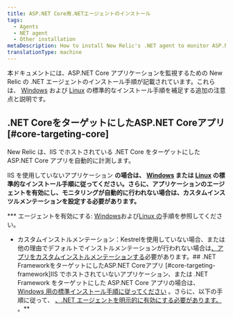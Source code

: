 ```yaml
---
title: ASP.NET Core用.NETエージェントのインストール
tags:
  - Agents
  - NET agent
  - Other installation
metaDescription: How to install New Relic's .NET agent to monitor ASP.NET Core applications.
translationType: machine
---
```


本ドキュメントには、ASP.NET Core アプリケーションを監視するための New Relic の .NET エージェントのインストール手順が記載されています。これらは、 [Windows](/docs/agents/net-agent/installation/install-net-agent-windows) および [Linux](/docs/agents/net-agent/installation/install-net-agent-linux) の標準的なインストール手順を補足する追加の注意点と説明です。

## .NET CoreをターゲットにしたASP.NET Coreアプリ [#core-targeting-core]

New Relic は、IIS でホストされている .NET Core をターゲットにした ASP.NET Core アプリを自動的に計測します。

IIS を使用していないアプリケーション **の場合は、 [Windows](/docs/agents/net-agent/other-installation/install-net-agent-aspnet-core-targeting-net-framework-windows) または [Linux](/docs/agents/net-agent/installation/install-net-agent-linux) の標準的なインストール手順に従ってください。さらに、アプリケーションのエージェントを有効にし、モニタリングが自動的に行われない場合は、カスタムインスツルメンテーションを設定する必要があります。**

*** エージェントを有効にする: [Windows](/docs/agents/net-agent/installation/install-net-agent-windows#enabling-the-agent)および[Linux の](/docs/agents/net-agent/installation/install-net-agent-linux#enable-agent)手順を参照してください。
* カスタムインストルメンテーション：Kestrelを使用していない場合、または他の理由でデフォルトでインストルメンテーションが行われない場合は[、アプリをカスタムインストルメンテーションする](/docs/agents/net-agent/custom-instrumentation/introduction-net-custom-instrumentation)必要があります。## .NET FrameworkをターゲットにしたASP.NET Coreアプリ [#core-targeting-framework]IIS でホストされていないアプリケーション、または .NET Framework をターゲットにした ASP.NET Core アプリの場合は、 [Windows 用の標準インストール手順に従ってください](/docs/agents/net-agent/installation/install-net-agent-windows#msi) 。さらに、以下の手順に従って、 [、.NET エージェントを明示的に有効にする必要があります。](/docs/agents/net-agent/installation/install-net-agent-windows#enabling-the-agent) 。<InstallFeedback/>**